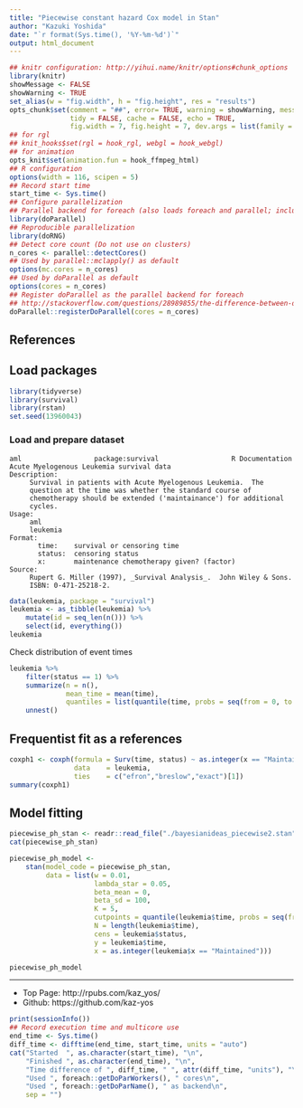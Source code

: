 ```yaml
---
title: "Piecewise constant hazard Cox model in Stan"
author: "Kazuki Yoshida"
date: "`r format(Sys.time(), '%Y-%m-%d')`"
output: html_document
---
```


```r
## knitr configuration: http://yihui.name/knitr/options#chunk_options
library(knitr)
showMessage <- FALSE
showWarning <- TRUE
set_alias(w = "fig.width", h = "fig.height", res = "results")
opts_chunk$set(comment = "##", error= TRUE, warning = showWarning, message = showMessage,
               tidy = FALSE, cache = FALSE, echo = TRUE,
               fig.width = 7, fig.height = 7, dev.args = list(family = "sans"))
## for rgl
## knit_hooks$set(rgl = hook_rgl, webgl = hook_webgl)
## for animation
opts_knit$set(animation.fun = hook_ffmpeg_html)
## R configuration
options(width = 116, scipen = 5)
## Record start time
start_time <- Sys.time()
## Configure parallelization
## Parallel backend for foreach (also loads foreach and parallel; includes doMC)
library(doParallel)
## Reproducible parallelization
library(doRNG)
## Detect core count (Do not use on clusters)
n_cores <- parallel::detectCores()
## Used by parallel::mclapply() as default
options(mc.cores = n_cores)
## Used by doParallel as default
options(cores = n_cores)
## Register doParallel as the parallel backend for foreach
## http://stackoverflow.com/questions/28989855/the-difference-between-domc-and-doparallel-in-r
doParallel::registerDoParallel(cores = n_cores)
```

## References

## Load packages

```r
library(tidyverse)
library(survival)
library(rstan)
set.seed(13960043)
```

### Load and prepare dataset

```
aml                  package:survival                  R Documentation
Acute Myelogenous Leukemia survival data
Description:
     Survival in patients with Acute Myelogenous Leukemia.  The
     question at the time was whether the standard course of
     chemotherapy should be extended ('maintainance') for additional
     cycles.
Usage:
     aml
     leukemia
Format:
       time:    survival or censoring time
       status:  censoring status
       x:       maintenance chemotherapy given? (factor)
Source:
     Rupert G. Miller (1997), _Survival Analysis_.  John Wiley & Sons.
     ISBN: 0-471-25218-2.
```

```r
data(leukemia, package = "survival")
leukemia <- as_tibble(leukemia) %>%
    mutate(id = seq_len(n())) %>%
    select(id, everything())
leukemia
```

Check distribution of event times
```r
leukemia %>%
    filter(status == 1) %>%
    summarize(n = n(),
              mean_time = mean(time),
              quantiles = list(quantile(time, probs = seq(from = 0, to = 1, by = 0.2)))) %>%
    unnest()
```

## Frequentist fit as a references
```r
coxph1 <- coxph(formula = Surv(time, status) ~ as.integer(x == "Maintained"),
                data    = leukemia,
                ties    = c("efron","breslow","exact")[1])
summary(coxph1)
```

## Model fitting

```r
piecewise_ph_stan <- readr::read_file("./bayesianideas_piecewise2.stan")
cat(piecewise_ph_stan)
```
```r
piecewise_ph_model <-
    stan(model_code = piecewise_ph_stan,
         data = list(w = 0.01,
                     lambda_star = 0.05,
                     beta_mean = 0,
                     beta_sd = 100,
                     K = 5,
                     cutpoints = quantile(leukemia$time, probs = seq(from = 0, to = 1, by = 0.2))[-1],
                     N = length(leukemia$time),
                     cens = leukemia$status,
                     y = leukemia$time,
                     x = as.integer(leukemia$x == "Maintained")))
```
```r
piecewise_ph_model
```
--------------------
- Top Page: http://rpubs.com/kaz_yos/
- Github: https://github.com/kaz-yos

```r
print(sessionInfo())
## Record execution time and multicore use
end_time <- Sys.time()
diff_time <- difftime(end_time, start_time, units = "auto")
cat("Started  ", as.character(start_time), "\n",
    "Finished ", as.character(end_time), "\n",
    "Time difference of ", diff_time, " ", attr(diff_time, "units"), "\n",
    "Used ", foreach::getDoParWorkers(), " cores\n",
    "Used ", foreach::getDoParName(), " as backend\n",
    sep = "")
```
